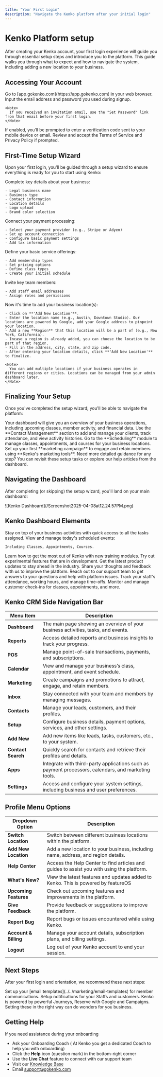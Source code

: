 ```yaml
---
title: "Your First Login"
description: "Navigate the Kenko platform after your initial login"
---
```


# Kenko Platform setup

After creating your Kenko account, your first login experience will guide you through essential setup steps and introduce you to the platform. This guide walks you through what to expect and how to navigate the system, including adding a new location to your business.

## Accessing Your Account

<Steps>
  <Step title="Visit the Login Page">
    Go to [app.gokenko.com](https://app.gokenko.com) in your web browser.
  </Step>
  <Step title="Enter Credentials">
    Input the email address and password you used during signup.

    <Note>
      If you received an invitation email, use the "Set Password" link from that email before your first login.
    </Note>
  </Step>
  <Step title="Two-Factor Authentication">
    If enabled, you'll be prompted to enter a verification code sent to your mobile device or email.
  </Step>
  <Step title="Accept Terms">
    Review and accept the Terms of Service and Privacy Policy if prompted.
  </Step>
</Steps>

## First-Time Setup Wizard

Upon your first login, you'll be guided through a setup wizard to ensure everything is ready for you to start using Kenko:

<AccordionGroup>
  <Accordion title="Business Profile" defaultOpen icon="building">
    Complete key details about your business:

    - Legal business name
    - Business type
    - Contact information
    - Location details
    - Logo upload
    - Brand color selection
  </Accordion>
  <Accordion title="Payment Setup" icon="credit-card">
    Connect your payment processing:

    - Select your payment provider (e.g., Stripe or Adyen)
    - Set up account connection
    - Configure basic payment settings
    - Add tax information
  </Accordion>
  <Accordion title="Service Configuration" icon="tags">
    Define your basic service offerings:

    - Add membership types
    - Set pricing options
    - Define class types
    - Create your initial schedule
  </Accordion>
  <Accordion title="Staff Accounts" icon="user">
    Invite key team members:

    - Add staff email addresses
    - Assign roles and permissions
  </Accordion>
  <Accordion title="Add Your Location" icon="map-pin">
    Now it's time to add your business location(s):

    - Click on **'Add New Location'**.
    - Enter the location name (e.g., Austin, Downtown Studio). Our locations are powered by Google, add your Google address to pinpoint your location.
    - Add a new **Region** that this location will be a part of (e.g., New York, California).
    - Incase a region is already added, you can choose the location to be part of that region.
    - Fill in the address, city, state, and zip code.
    - After entering your location details, click **'Add New Location'** to finalize.

    <Note>
      You can add multiple locations if your business operates in different regions or cities. Locations can be managed from your admin dashboard later.
    </Note>
  </Accordion>
</AccordionGroup>

## Finalizing Your Setup

Once you've completed the setup wizard, you'll be able to navigate the platform:

<Steps>
  <Step title="Access Your Dashboard">
    Your dashboard will give you an overview of your business operations, including upcoming classes, member activity, and financial data.
  </Step>
  <Step title="Manage Customers">
    Use the **Contact Management** section to add and manage your clients, track attendance, and view activity histories.
  </Step>
  <Step title="Setup">
    Go to the **Scheduling** module to manage classes, appointments, and courses for your business locations.
  </Step>
  <Step title="Explore Marketing Tools">
    Set up your first **marketing campaign** to engage and retain members using **Kenko's marketing tools**.
  </Step>
</Steps>

<Note>
  Need more detailed guidance for any step? You can revisit these setup tasks or explore our help articles from the dashboard.
</Note>

## Navigating the Dashboard

After completing (or skipping) the setup wizard, you'll land on your main dashboard:

<Frame>
  ![Kenko Dashboard](/Screenshot2025-04-08at12.24.57PM.png)
</Frame>

## Kenko Dashboard Elements

<CardGroup cols="2">
  <Card title="Tasks" icon="circle-check" href="../../tasks">
    Stay on top of your business activities with quick access to all the tasks assigned.
  </Card>
  <Card title="Events Today" icon="calendar" href="../../scheduling/class-setup">
    View and manage today's scheduled events:

    Including Classes, Appointments, Courses.
  </Card>
</CardGroup>

<CardGroup cols="2">
  <Card title="Kenko Academy" icon="book">
    Learn how to get the most out of Kenko with new training modules.
  </Card>
  <Card title="Explore Beta Features" icon="flask">
    Try out experimental features that are in development.
  </Card>
  <Card title="Product Updates" icon="bell">
    Get the latest product updates to stay ahead in the industry.
  </Card>
  <Card title="Give Feedback" icon="comment-dots">
    Share your thoughts and feedback with us to improve the platform.
  </Card>
</CardGroup>

<CardGroup cols="1">
  <Card title="Contact Support" icon="headset">
    Reach out to our support team to get answers to your questions and help with platform issues.
  </Card>
</CardGroup>

<CardGroup cols="2">
  <Card title="Staff Attendance" icon="user-check" href="../../staff-attendance">
    Track your staff's attendance, working hours, and manage time-offs.
  </Card>
  <Card title="Customer Check-In" icon="person-walking-arrow-right" href="../../customer-check-in">
    Monitor and manage customer check-ins for classes, appointments, and more.
  </Card>
</CardGroup>

## Kenko CRM Side Navigation Bar

| **Menu Item**      | **Description**                                                                                     |
| ------------------ | --------------------------------------------------------------------------------------------------- |
| **Dashboard**      | The main page showing an overview of your business activities, tasks, and events.                   |
| **Reports**        | Access detailed reports and business insights to track your progress.                               |
| **POS**            | Manage point-of-sale transactions, payments, and subscriptions.                                     |
| **Calendar**       | View and manage your business’s class, appointment, and event schedule.                             |
| **Marketing**      | Create campaigns and promotions to attract, engage, and retain members.                             |
| **Inbox**          | Stay connected with your team and members by managing messages.                                     |
| **Contacts**       | Manage your leads, customers, and their profiles.                                                   |
| **Setup**          | Configure business details, payment options, services, and other settings.                          |
| **Add New**        | Add new items like leads, tasks, customers, etc., to your system.                                   |
| **Contact Search** | Quickly search for contacts and retrieve their profiles and details.                                |
| **Apps**           | Integrate with third-party applications such as payment processors, calendars, and marketing tools. |
| **Settings**       | Access and configure your system settings, including business and user preferences.                 |

## Profile Menu Options

| **Dropdown Option**   | **Description**                                                                           |
| --------------------- | ----------------------------------------------------------------------------------------- |
| **Switch Location**   | Switch between different business locations within the platform.                          |
| **Add New Location**  | Add a new location to your business, including name, address, and region details.         |
| **Help Center**       | Access the Help Center to find articles and guides to assist you with using the platform. |
| **What's New?**       | View the latest features and updates added to Kenko. This is powered by featureOS         |
| **Upcoming Features** | Check out upcoming features and improvements in the platform.                             |
| **Give Feedback**     | Provide feedback or suggestions to improve the platform.                                  |
| **Report Bug**        | Report bugs or issues encountered while using Kenko.                                      |
| **Account & Billing** | Manage your account details, subscription plans, and billing settings.                    |
| **Logout**            | Log out of your Kenko account to end your session.                                        |

## Next Steps

After your first login and orientation, we recommend these next steps:

<Steps>
  <Step title="Customize Communications" stepNumber={1}>
    Set up your [email templates](../../marketing/email-templates) for member communications.
  </Step>
  <Step title="Enable Auto-messages" stepNumber={2}>
    Setup notifications for your Staffs and customers.
  </Step>
  <Step title="Setup Marketing efforts">
    Kenko is powered by powerful Journeys, Reserve with Google and Campaigns. Setting these in the right way can do wonders for you business.
  </Step>
</Steps>

## Getting Help

If you need assistance during your onboarding

- Ask your Onboarding Coach ( At Kenko you get a dedicated Coach to help you with onboarding)
- Click the **Help** icon (question mark) in the bottom-right corner
- Use the **Live Chat** feature to connect with our support team
- Visit our [Knowledge Base](https://help.gokenko.com)
- Email [support@gokenko.com](mailto:support@gokenko.com)